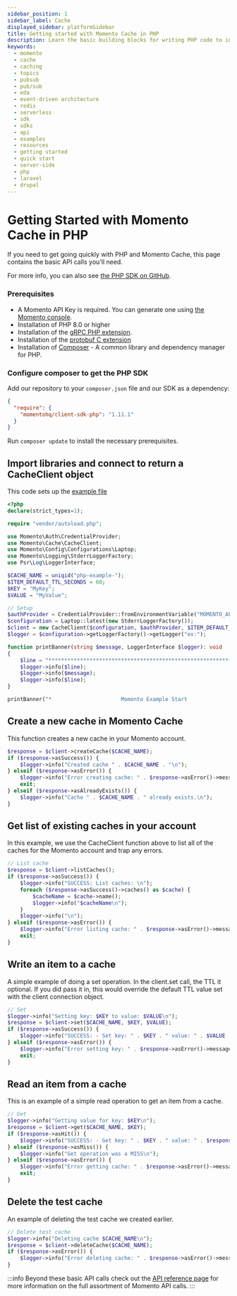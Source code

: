 ```yaml
---
sidebar_position: 1
sidebar_label: Cache
displayed_sidebar: platformSidebar
title: Getting started with Momento Cache in PHP
description: Learn the basic building blocks for writing PHP code to interact with Momento Cache.
keywords:
  - momento
  - cache
  - caching
  - topics
  - pubsub
  - pub/sub
  - eda
  - event-driven architecture
  - redis
  - serverless
  - sdk
  - sdks
  - api
  - examples
  - resources
  - getting started
  - quick start
  - server-side
  - php
  - laravel
  - drupal
---
```


# Getting Started with Momento Cache in PHP

If you need to get going quickly with PHP and Momento Cache, this page contains the basic API calls you'll need.

For more info, you can also see [the PHP SDK on GitHub](https://github.com/momentohq/client-sdk-php).

### Prerequisites

* A Momento API Key is required. You can generate one using [the Momento console](https://console.gomomento.com/).
* Installation of PHP 8.0 or higher
* Installation of the [gRPC PHP extension](https://github.com/grpc/grpc/blob/master/src/php/README.md).
* Installation of the [protobuf C extension](https://developers.google.com/google-ads/api/docs/client-libs/php/protobuf#c_implementation)
* Installation of [Composer](https://getcomposer.org/doc/00-intro.md)  - A common library and dependency manager for PHP.

### Configure composer to get the PHP SDK

Add our repository to your `composer.json` file and our SDK as a dependency:

```json
{
  "require": {
    "momentohq/client-sdk-php": "1.11.1"
  }
}
```

Run `composer update` to install the necessary prerequisites.

## Import libraries and connect to return a CacheClient object

This code sets up the [example file](https://github.com/momentohq/client-sdk-php/blob/main/examples/example.php)

```php
<?php
declare(strict_types=1);

require "vendor/autoload.php";

use Momento\Auth\CredentialProvider;
use Momento\Cache\CacheClient;
use Momento\Config\Configurations\Laptop;
use Momento\Logging\StderrLoggerFactory;
use Psr\Log\LoggerInterface;

$CACHE_NAME = uniqid("php-example-");
$ITEM_DEFAULT_TTL_SECONDS = 60;
$KEY = "MyKey";
$VALUE = "MyValue";

// Setup
$authProvider = CredentialProvider::fromEnvironmentVariable("MOMENTO_API_KEY");
$configuration = Laptop::latest(new StderrLoggerFactory());
$client = new CacheClient($configuration, $authProvider, $ITEM_DEFAULT_TTL_SECONDS);
$logger = $configuration->getLoggerFactory()->getLogger("ex:");

function printBanner(string $message, LoggerInterface $logger): void
{
    $line = "******************************************************************";
    $logger->info($line);
    $logger->info($message);
    $logger->info($line);
}

printBanner("*                      Momento Example Start                     *", $logger);
```

## Create a new cache in Momento Cache
This function creates a new cache in your Momento account.

```php
$response = $client->createCache($CACHE_NAME);
if ($response->asSuccess()) {
    $logger->info("Created cache " . $CACHE_NAME . "\n");
} elseif ($response->asError()) {
    $logger->info("Error creating cache: " . $response->asError()->message() . "\n");
    exit;
} elseif ($response->asAlreadyExists()) {
    $logger->info("Cache " . $CACHE_NAME . " already exists.\n");
}
```

## Get list of existing caches in your account
In this example, we use the CacheClient function above to list all of the caches for the Momento account and trap any errors.

```php
// List cache
$response = $client->listCaches();
if ($response->asSuccess()) {
    $logger->info("SUCCESS: List caches: \n");
    foreach ($response->asSuccess()->caches() as $cache) {
        $cacheName = $cache->name();
        $logger->info("$cacheName\n");
    }
    $logger->info("\n");
} elseif ($response->asError()) {
    $logger->info("Error listing cache: " . $response->asError()->message() . "\n");
    exit;
}
```

## Write an item to a cache
A simple example of doing a set operation. In the client.set call, the TTL it optional. If you did pass it in, this would override the default TTL value set with the client connection object.

```php
// Set
$logger->info("Setting key: $KEY to value: $VALUE\n");
$response = $client->set($CACHE_NAME, $KEY, $VALUE);
if ($response->asSuccess()) {
    $logger->info("SUCCESS: - Set key: " . $KEY . " value: " . $VALUE . " cache: " . $CACHE_NAME . "\n");
} elseif ($response->asError()) {
    $logger->info("Error setting key: " . $response->asError()->message() . "\n");
    exit;
}
```

## Read an item from a cache
This is an example of a simple read operation to get an item from a cache.
```php
// Get
$logger->info("Getting value for key: $KEY\n");
$response = $client->get($CACHE_NAME, $KEY);
if ($response->asHit()) {
    $logger->info("SUCCESS: - Get key: " . $KEY . " value: " . $response->asHit()->valueString() . " cache: " . $CACHE_NAME . "\n");
} elseif ($response->asMiss()) {
    $logger->info("Get operation was a MISS\n");
} elseif ($response->asError()) {
    $logger->info("Error getting cache: " . $response->asError()->message() . "\n");
    exit;
}
```

## Delete the test cache
An example of deleting the test cache we created earlier.

```php
// Delete test cache
$logger->info("Deleting cache $CACHE_NAME\n");
$response = $client->deleteCache($CACHE_NAME);
if ($response->asError()) {
    $logger->info("Error deleting cache: " . $response->asError()->message() . "\n");
}
```

:::info
Beyond these basic API calls check out the [API reference page](/cache/develop/api-reference/index.mdx) for more information on the full assortment of Momento API calls.
:::
